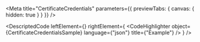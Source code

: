 
<Meta title="CertificateCredentials" parameters={{ previewTabs: { canvas: { hidden: true } } }} />

<DescriptedCode
  leftElement={<CertificateCredentialsDesc />}
  rightElement={
    <CodeHighlighter
      object={CertificateCredentialsSample}
      language={"json"}
      title={"Example"}
    />
  }
/>

<CertificateProtocolIndex />

<CertificateSignerIndex />

<CertificateDataIndex />

<GenerateCertificatePdfFunctionIndex />
